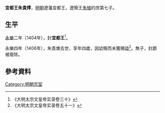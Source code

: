 '''宜都王朱貴燯'''{{BD|1403年||1406年||catIdx=Z朱}}，[[明朝|明朝]]遼藩宜都王，遼簡王[[朱植|朱植]]的庶第七子。

==生平==
[[永樂_(明朝)|永樂]]二年（1404年），封'''宜都王'''<ref>《大明太宗文皇帝实录卷三十》</ref>。

永樂四年（1406年），朱貴燠去世，享年四歲，因幼殤而未獲賜謚<ref>《大明太宗文皇帝实录卷五十一》</ref>。無子，封爵被廢除。

==參考資料==
{{reflist|2}}

{{s-start}}
{{s-none|無|[[明朝|明政府]]封之}}
{{s-ttl|title=[[明朝藩王列表_(遼王系)#宜都國|明宜都國國王]]|years=1404年－1406年}}
{{s-none|無|無子，封國廢除}}
{{end}}

[[Category:明朝宗室|Category:明朝宗室]]